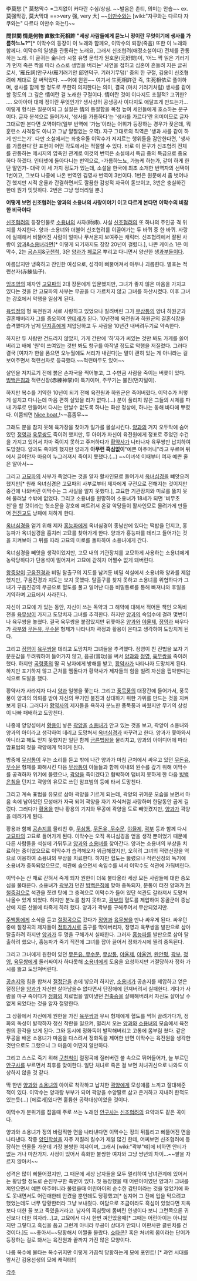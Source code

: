 李莫愁 [* 莫愁막수 =그지없이 커다란 수심/상심. ~~발음은 촌티, 의미는 안습~~ ex. 莫强막강, 莫大막대 ==>very 强, very 大]
~~[[이만수]]와는 [wiki:"자쿠와는 다르다 자쿠와는" 다르다 이만수 와는!]~~

'''問世間 情是何物 直敎生死相許'''
'''"세상 사람들에게 묻노니 정이란 무엇이기에 생사를 가름하느뇨?"'''[* 이막수의 등장이 이 노래와 함께요, 이막수의 퇴장(죽음) 또한 이 노래와 함께다. 이막수의 일생을 관통하는 노래요, 그래서 신조협려(애정소설이다) 전체를 관통하는 노래. 이 글귀는 金나라 시절 유명 문학가 원호문(元好問)이, '어느 짝 읽은 기러기가 먼저 죽은 짝을 따라 스스로 생명을 버리는' 사연을 접하고 심혼이 흔들려 지은 글귀로서, '雁丘詞(안구사/雁기러기안 邱언덕구. 기러기무덤)' 중의 한 구절, 김용이 신조협려에 제대로 잘 써먹었다. ~~어예 윈윈~~ 여기서 生死相許란 즉, 生死相依로 풀이하며, 생사를 함께 할 정도로 무한히 의지한다는 의미, 결국 (마치 기러기처럼) 생사를 같이할 정도의 그 깊은 情이란 걸 노래한 구절이다. 情이란 것이 이다지도 초월적? 고귀한? .... 으아아아 대체 정이란 무엇인가? 생사상허 공생공사 이다지도 애달프게 만드는가... 이렇게 형식은 질문이되 그 실질은 情의 통절함을 목청 높여 세인들에게 호소하는 문구이다. 글자 분석으로 들어가서, '생사를 가름하다'는 '생사를 가르다'란 의미이므로 글자 그대로만 본다면 오역이다(일부 번역에 '가늠'이라는 어휘가 등장하는 경우가 잦은데, 뭐 훈련소 사격장도 아니고 그냥 얄짤없는 오역). 자구 그대로의 직역은 '생과 사를 같이 하게 만드는가'.   다만 소설에서는 좌충우돌 이막수가 저지르는 행위들을 감안한다면,   '생사를 가름한다'란 표현이 어떤 각도에서는 적절할 수 있다. 바로 이 문구가 신조협려 전체를 관통하는 메시지의 압축인 관계로 이것의 번역은 소설에서 특급 중의 특급으로 중요하다 하겠다. 인터넷에 돌아다니는 번역으로, -가름하느뇨, 가늠케 하는가, 같이 하게 한단 말인가- 대략 이 세 가지 정도가 있는데, 소설을 한국에 최초 소개한 번역자의 선택이 1번이고, 그보다 나중에 나온 번역인 김영사 번역이 3번이다. 1번은 원문에서 좀 벗어나긴 했지만 시적 운율과 간결하면서도 깔끔한 감성적 자극이 돋보이고, 3번은 충실하긴 한데 뭔가 밋밋하다. 2번은 그냥 엉터리일 뿐.]

'''어떻게 보면 신조협려는 양과의 소용녀의 사랑이야기 이고 다르게 본다면 이막수의 비참한 비극이다'''

[[신조협려]]의 등장인물로 [[소용녀]]의 사자(師姉). 사실 [[신조협려]]의 또 하나의 주인공 격 위치를 차지한다. 양과-소용녀와 더불어 신조협려를 이끌어가는 두 바퀴 중 한 바퀴. 사랑에 실패해서 비뚤어진 사람이 얼마나 무서운지 보여주는 캐릭터. 신조협려에서 잘된 사랑이 [[양과]]&[[소용녀]]라면[* 이렇게 되기까지도 장장 20년이 걸렸다.], 나쁜 케이스 1은 이막수, 2는 [[공손지]]&[[구천척]], 3은 [[양과]]가 [[페로몬]] 뿌리고 다니면서 양산한 생[[과부]]들이다.

아름답지만 냉혹하고 잔인한 여성으로, 성격이 삐뚤어져서 아무나 괴롭힌다. 별호는 적련선자(赤練仙子).

[[임조영]]의 제자인 [[고묘파]]의 2대 장문에게 입문했지만, 그녀가 좋지 않은 마음을 가지고 있다는 것을 안 고묘파의 사부는 무공을 다 가르치지 않고 그녀를 하산시켰다. 이후 그녀는 강호에서 악행을 일삼게 된다.

[[육립정]]의 형 육전원과 서로 사랑하고 있었으나 질려버린 그가 [[무삼통]]의 양녀 하원군과 결혼해버리자 그를 증오하여 [[얀데레]]가 된다. 10년전에 육전원과 하원군의 결혼식장을 습격했다가 남제 [[단지흥]]에게 제압당하고 두 사람을 10년간 내버려두기로 약속한다.

하지만 두 사람만 건드리지 않았지, 가게 간판에 '하'자가 써있는 것만 봐도 가게를 쓸어버리고 배에 '원'이 쓰여있는 것만 봐도 항구를 아작낼 정도로 악행을 저질렀다. 그러다 결국 [여자가 한을 품으면 오뉴월에도 서리가 내린다]는 말이 괜히 있는 게 아니라는 걸 보여주면서 적련선자로 등극했다.~~적련마두도 있어~~

살인을 저지르기 전에 붉은 손자국을 찍어놓고, 그 수만큼 사람을 죽이는 버릇이 있다. [[빙백은침]]과 적련신장(赤練神掌)이 특기이며, 주무기는 불진(먼지털이).

하지만 복수를 기약한 10년이 되기 전에 육전원과 하원군은 죽어버렸다. 이막수가 저렇게 설치고 다니는데 마음 편히 살았을 리가 없다.(...) 분이 풀리지 않은 그들의 시체를 파내 가루로 만들어서 다시는 만날수 없도록 하나는 화산 정상에, 하나는 동해 바다에 뿌렸다. 이쯤되면 [[Nice boat.]]!~~흠좀무~~

그래도 분을 참지 못해 육가장을 찾아가 일가를 몰살시킨다. [[양과]]의 거지 오두막에 숨어 있던 [[정영]]과 [[육무쌍]]도 죽이려 했지만, 두 아이가 자신이 육전원에게 정표로 주었던 수건을 가지고 있어서 차마 죽이지 못하고 주저하다가 [[황약사]]가 나타나자 육무쌍만 납치하여 도망쳤다. 양과도 죽이려 했지만 양과가 '''아무런 흑심없이'''"예쁜 아주머니"라고 부르며 뒤에서 끌어안자 마음이 누그러져서 죽이지 못했다.(…) ~~이녀석 이때부터 여자 예쁜 줄은 알아서~~

그리고 [[고묘파]]의 사부가 죽었다는 것을 알자 활사인묘로 들어가서 [[옥녀심경]]을 뺴앗으려 했지만[* 원래 옥녀심경은 고묘파의 사부로부터 제자에게 구전으로 전해지는 것이지만 중간에 나와버린 이막수는 그 사실을 알지 못했다.], 교묘한 기관장치와 미로를 뚫지 못해 물러날 수밖에 없었다. 그리고 소용녀를 원망하여 소용녀가 18세가 되면 '비무초친'을 할 것이라는 헛소문을 강호에 퍼트려서 온갖 악당들이 활사인묘로 몰려가게 만들어 [[전진교]]도 낭패에 처하게 한다.

[[옥녀심경]]을 얻기 위해 제자 [[홍능파]]에게 옥녀심경이 종남산에 있다는 떡밥을 던지고, 홍능파가 옥녀심경을 훔치러 고묘를 찾아가게 한다. 양과가 홍능파를 데리고 들어가는 것을 지켜보아 그 뒤를 따라 고묘의 미로를 돌파하여 소용녀에게 간다.

옥녀심경을 빼앗을 생각이었지만, 고묘 내의 기관장치를 교묘하게 사용하는 소용녀에게 농락당하다가 단용석이 떨어져서 고묘에 갇히자 어쩔수 없게 돼버린다.

[[왕중양]]이 [[구음진경]]과 비밀 탈출구의 지도를 남겨둔 비밀 석실에서 소용녀와 양과를 제압했지만, 구음진경과 지도는 보지 못했다. 탈출구를 찾지 못하고 소용녀를 위협하다가 그녀가 구음진경의 무공으로 혈도를 풀고 일어난 다음 비밀통로를 통해 빠져나와 후일을 기약하며 고묘에서 사라진다.

자신이 고묘에 가 있는 동안, 자신이 쓰는 독약과 그 해약에 대해서 적어둔 책인 오독비전을 [[육무쌍]]이 가지고 도망치자 그녀를 추격한다. 하지만 [[양과]]의 속임수에 걸려 몇번이나 육무쌍을 놓쳤다. 결국 육무쌍을 붙잡았지만 뒤쫓아온 [[양과]]와 [[야율제]], [[정영]]과 싸우다가 [[곽부]]와 [[무돈유, 무수문]] 형제가 나타나자 곽정과 황용이 온다고 생각하여 도망치게 된다.

그리고 [[정영]]이 [[육무쌍]]을 데리고 도망치자 그녀들을 추격했다. 정영이 친 진법을 보자 기문둔갑을 두려워하여 들어가지 않고, 음공(音功)을 써서 [[양과]]와 [[정영]], [[육무쌍]]을 죽이려 했다. 하지만 [[곡령풍]]의 딸 곡 낭자에게 방해를 받고, [[황약사]]가 나타나자 도망치게 된다. 하지만 포기하지 않고 근처를 멤돌다가 황약사가 제자들의 힘을 빌려 자신을 핍박한다는 식으로 도발을 했다.

황약사가 사라지자 다시 [[양과]] 일행을 쫓는다. 그리고 [[풍묵풍]]의 대장간에 들어가서, 풍묵풍이 양과의 의뢰를 받아 자신의 무기인 불진과 상대하기 위한 가위를 만드는 것을 지켜보게 된다. 그러다가 [[황약사]]의 제자들을 욕하자 분노한 풍묵풍과 싸웠지만 무기의 상성이 나빠 패배하고 도망친다.

나중에 양양성에서 [[황용]]이 낳은 [[곽양]]을 [[소용녀]]가 안고 있는 것을 보고, 곽양이 소용녀와 양과의 아이라고 생각하여 데리고 도망쳐서 [[옥녀심경]]과 바꾸려고 한다. 양과가 쫓아와서 아니라고 해도 믿지 못했지만 일단 함께 [[금륜법왕]]을 물리치고, 양과의 아이디어에 따라 암표범의 젖을 곽양에게 먹이게 된다.

밤중에 [[무삼통]]이 우는 소리를 듣고 밖에 나간 양과가 마침 근처에서 싸우고 있던 [[무돈유, 무수문]] 형제를 화해시킨 다음 [[무삼통]]이 아들들과 함께 아내의 원수를 갚기 위해 이막수를 공격하자 위기에 몰렸으나, [[곽양]]을 죽이겠다고 협박하여 덤비지 못하게 한 다음 [[빙백은침]]을 던지고 곽양의 유모로 쓰던 암표범의 등에 타서 도망친다.

그리고 계속 표범을 유모로 삼아 곽양을 기르게 되는데, 곽양의 귀여운 모습을 보면서 마음 속에 남아있던 모성애가 자극 되어 곽양을 자기 자식처럼 사랑하며 한달동안 곱게 길렀다. 그러다가 [[황용]]을 만나 황용의 기지와 무공에 곽양을 도로 빼앗겼지만, [[양과]]가 곽양을 데려가게 된다.

황용과 함께 [[공손지]]를 물리친 후, [[무삼통]], [[무돈유, 무수문]], [[야율제]], [[곽부]] 등과 함께 다시 [[고묘파]]의 고묘로 들어가게 된다. 이막수는 오직 옥녀심경을 얻을 생각 뿐이었기 때문에 다른 사람들을 석실에 가둬두고 [[양과]]와 [[소용녀]]를 찾아간다. 양과는 소용녀의 부상을 치료하는 중이었으므로 이막수가 습격해오자 위급해졌지만, 오히려 그녀의 적련신장을 역으로 이용하여 소용녀의 부상을 치료한다. 하지만 혈도는 뚫렸으나 적련신장의 독기에 소용녀가 중독되었으므로, 석관에 숨으면서 속임수를 써서 이막수도 석관에 가둬버린다.

이막수는 산 채로 갇혀서 죽게 되자 원한이 더욱 불타올라 세상 모든 사람들에 대한 증오심을 불태운다. 소용녀가 [[곽부]]가 던진 [[빙백은침]]에 맞아 중독되자, 분통이 터진 양과가 [[현철중검]]으로 석관을 쪼갠 탓에 그 충격으로 이막수가 들어 있단 석관도 갈라져서 도망쳐 나올수 있게 되었다. 하지만 분노를 참지 못하고, [[곽부]]의 혈도를 제압하여 몽골군이 종남산에 지른 산불에 타죽게 하려 했다. 양과가 곽부를 구해주어서 무산되었지만.

[[주백통]]에게 소식을 듣고 [[절정곡]]으로 갔다가 [[정영]]과 [[육무쌍]]을 만나 싸우게 된다. 싸우던 중에 절정곡의 제자들이 [[정화]]가시로 출구를 막아버리자, 정영과 육무쌍을 발판으로 삼아 탈출하려 하지만 [[양과]]가 두 명을 구해가서 실패한다. 그러자 [[홍능파]]를 발판으로 삼아 탈출하려 했으나, 홍능파가 죽기 직전에 그녀를 잡아 끌어서 정화가시에 찔려 중독된다.

그리고 그녀에게 원한이 있던 [[무돈유, 무수문]], [[무삼통]], [[야율제]], [[야율연]], [[완안평]], [[곽부]], [[정영]], [[육무쌍]]에게 둘러싸이자 하다못해 [[소용녀]]에게 도움을 요청하지만 거절당하자 정화 가시를 뚫고 도망쳐버린다.

[[공손지]]와 힘을 합쳐서 [[절정단]]을 손에 넣으려 하지만, [[소용녀]]가 공손지를 제압하고 얻은 절정단을 [[양과]]가 자신만 살아남을수 없다면서 단장애에 던져버려서 실패한다. 게다가 사람을 마구 죽이다가 [[정화]]의 치료법을 알아냈던 [[천축승]]을 살해해버려서 자신도 살아날 수 없게 되었다는 것을 알자 절망한다.

그 상황에서 자신에게 원한을 가진 [[육무쌍]]과 무씨 형제에게 혈도를 찍혀 끌려가다가, 정화의 독성이 발작하자 정신 착란을 일으켜, 멀리서 오는 [[양과]]와 [[소용녀]]의 모습에서 육전원의 환각을 보게 된다. 그와 동시에 정화독이 발작해버리고 고통에 몸부림 쳤다. 같은 무공을 배운 소용녀가 마음을 다스려서 정화독을 제어한 반면 이막수는 육전원을 생각한 것만으로도 그랬으니 그 마음이 어떤지 알만하다.

그리고 스스로 죽기 위해 [[구천척]]이 절정곡에 질러버린 불 속으로 뛰어들어가, 늘 부르던 [[안구사]]를 부르면서 최후를 맞이한다. 일단 처녀로 죽은 걸 보면 처녀귀신으로 나와도 이상하지 않을 것 같다.

딱 한번 [[양과]]와 [[소용녀]]의 아이로 착각하고 납치한 [[곽양]]에게 모성애를 느끼고 잘대해준 적이 있다. 이막수는 양과랑 부부가 되어 곽양을 수양딸로 삼고 은거하고 지내려 한적도 있는듯(...) [에로게]였다면 훌륭한 공략대상이었을 것이다.

이막수가 분위기를 잡을때 주로 쓰는 노래인 [[안구사]]는 [[신조협려]]의 요약과도 같은 곡이다.

양과와 소용녀가 정의 바람직한 면을 나타낸다면 이막수는 정의 뒤틀리고 삐뚤어진 면을 나타낸다. 작중 [[양민학살]]을 자주 저질러 킬수가 제일 많긴 한데, 어찌보면 신조협려에 등장하는 인물들 가운데 가장 불쌍한 여자이며, 그래서 [wiki:"곽부"얘]에 비하면 안티가 없는 거나 마찬가지. 사정이 있어서 흑화한 불쌍한 여자와 그냥 썅년의 차이...~~팔을 자르지 않아서~~

성격은 많이 삐뚤어졌지만, 그 때문에 세상 남자들을 모두 멀리하여 남녀관계에 있어서는 황당할 정도로 순진무구한 측면이 있다. 첫 등장했을 때 어린아이였던 양과가 그녀를 껴안으면서 예쁜 아주머니라 불렀을때 어린아이의 순수한 감탄이라는 것을 알았기에 화도 못내면서도 어린애한테 안겼을 뿐인데도 당황했고[* 심지어 그 전에 입을 막으려고 했었는데도 너무 당황한터라 그냥 보내줬다. 여담으로 조금이라도 흑심이 있었다면 지옥보다 더한 꼴 보고 죽였을거라고. 남자의 흑심탓에 몸버린 인생이다 보니 그런쪽으론 귀신보다 더한 여자라...]고, 고묘에서 다시 한번 껴안았을때[* 그때는 어린아이는 아니었지만 그렇다고 흑심을 품고 그런게 아니라 무공이 상대가 안되니 이판사판 클린치를 건 것이다.]도 ~~좋아서~~당황해서 어쩔줄 몰랐다. [[쇼타콘]]? 혹은 처녀의 몸이라는 단어가 등장하는 걸로 봐서는 육전원과 끝까지 가진 않은 모양이다.

나름 복수에 불타는 복수귀지만 이렇게 가끔씩 당황하는게 모에 포인트! [* 과연 시대를 앞서간 김용선생의 모에 캐릭터!!]

[[각주]]
